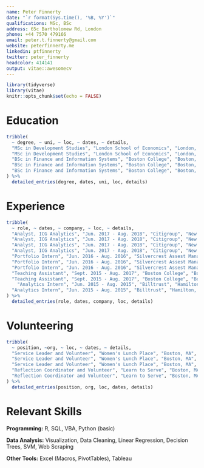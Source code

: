 ```yaml
---
name: Peter Finnerty
date: "`r format(Sys.time(), '%B, %Y')`"
qualifications: MSc, BSc
address: 65c Bartholomew Rd, London
phone: +44 7570 479166
email: peter.t.finnerty@gmail.com
website: peterfinnerty.me
linkedin: ptfinnerty
twitter: peter_finnerty
headcolor: 414141
output: vitae::awesomecv
---
```


```r
library(tidyverse)
library(vitae)
knitr::opts_chunk$set(echo = FALSE)
```

# Education
```r
tribble(
  ~ degree, ~ uni, ~ loc, ~ dates, ~ details,
  "MSc in Development Studies", "London School of Economics", "London, UK", "Aug. 2018 - Aug. 2019", "Thesis: 'Credit Scoring in Kenyan Digital Financial Services'",
  "MSc in Development Studies", "London School of Economics", "London, UK", "Aug. 2018 - Aug. 2019", "Authored and presented report for UNDP: 'Cooperative Entrepreneurship for Syrians and Host Communities'",
  "BSc in Finance and Information Systems", "Boston College", "Boston, MA", "Aug. 2013 - May 2017", "GPA of 3.750, Magna Cum Laude",
  "BSc in Finance and Information Systems", "Boston College", "Boston, MA", "Aug. 2013 - May 2017", "4Boston Council, Geology Club Treasurer, Alpha Sigma Nu Honor Society",
  "BSc in Finance and Information Systems", "Boston College", "Boston, MA", "Aug. 2013 - May 2017", "Social Eyes Journal Publication: 'Student Debt in America:Differences in Media and Theory'"
) %>% 
  detailed_entries(degree, dates, uni, loc, details)
```

# Experience
```r
tribble(
  ~ role, ~ dates, ~ company, ~ loc, ~ details,
  "Analyst, ICG Analytics", "Jun. 2017 - Aug. 2018", "Citigroup", "New York, NY", "Led analysis of Citi’s financial technology investments, aligning investments with emerging trends",
  "Analyst, ICG Analytics", "Jun. 2017 - Aug. 2018", "Citigroup", "New York, NY", "Created R tools to automate analysis and reporting of RoBC and client coverage",
  "Analyst, ICG Analytics", "Jun. 2017 - Aug. 2018", "Citigroup", "New York, NY", "Implemented and taught R for statistical consulting team",
  "Analyst, ICG Analytics", "Jun. 2017 - Aug. 2018", "Citigroup", "New York, NY", "Developed Excel models to project banking revenue for VC funded clients and identify problematic coverage",
  "Portfolio Intern", "Jun. 2016 - Aug. 2016", "Silvercrest Assest Management", "New York, NY", "Led the transfer of a remote team's fund and investor data into a centralized database",
  "Portfolio Intern", "Jun. 2016 - Aug. 2016", "Silvercrest Assest Management", "New York, NY", "Created VBA tools to aggregate historical fund data and track portfolio performance",
  "Portfolio Intern", "Jun. 2016 - Aug. 2016", "Silvercrest Assest Management", "New York, NY", "Analyzed returns from proprietary trading strategies and stock screening protocols",
  "Teaching Assistant", "Sept. 2015 - Aug. 2017", "Boston College", "Boston, MA", "Led biweekly discussions on classic philosophy and theology",
  "Teaching Assistant", "Sept. 2015 - Aug. 2017", "Boston College", "Boston, MA", "Assisted freshmen in the transition to college through individual mentoring",
    "Analytics Intern", "Jun. 2015 - Aug. 2015", "Billtrust", "Hamilton, NJ", "Analyzed marketing emails to maximize open rates and train sales teams",
  "Analytics Intern", "Jun. 2015 - Aug. 2015", "Billtrust", "Hamilton, NJ", "Presented data-driven recommendations to improve marketing spend"
) %>%
  detailed_entries(role, dates, company, loc, details)
```

# Volunteering
```r
tribble(
  ~ position, ~org, ~ loc, ~ dates, ~ details,
  "Service Leader and Volunteer", "Women's Lunch Place", "Boston, MA", "Sep. 2013 - May 2017", "Worked as a kitchen aid for four hours every week from Freshman to Senior year",
  "Service Leader and Volunteer", "Women's Lunch Place", "Boston, MA", "Sep. 2013 - May 2017", "Coordinated schedules for 14 volunteers and led weekly reflection meetings",
  "Service Leader and Volunteer", "Women's Lunch Place", "Boston, MA", "Sep. 2013 - May 2017", "Lead speaker for 400+ person Spring conference",
  "Reflection Coordinator and Volunteer", "Learn to Serve", "Boston, MA", "Sep. 2013 - May. 2015", "Taught SAT and ACT prep to high schoolers and worked on job skills with new immigrants",
  "Reflection Coordinator and Volunteer", "Learn to Serve", "Boston, MA", "Sep. 2013 - May. 2015", "Organised group activites centered on increasing volunteer impact"
) %>% 
  detailed_entries(position, org, loc, dates, details)
```

# Relevant Skills

**Programming:** R, SQL, VBA, Python (basic)

**Data Analysis:** Visualization, Data Cleaning, Linear Regression, Decision Trees, SVM, Web Scraping

**Other Tools:** Excel (Macros, PivotTables), Tableau

